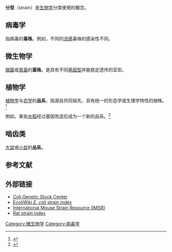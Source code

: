 {{Not|分形}}
'''分型'''（strain）是[[生物学|生物学]]分类使用的概念。

==病毒学==
指病毒的'''毒株'''。例如，不同的[[流感病毒|流感]]毒株的感染性不同。
== 微生物学 ==
[[细菌|细菌]]或[[真菌|真菌]]的'''菌株'''。是具有不同[[基因型|基因型]]并能稳定遗传的亚型。 

== 植物学 ==
[[植物学|植物学]]与[[农学|农学]]的'''品系'''，指源自共同祖先，具有统一的形态学或生理学特性的植株。<ref name=Usher1996>{{Citation | last = Usher | first =  George | year = 1996 | title = The Wordsworth Dictionary of Botany | pages = 361 | isbn = 1-85326-374-5 | publisher = Wordsworth Reference | location = Ware, Hertfordshire}}</ref> 

例如，某些[[水稻|水稻]]经过基因改造后成为一个新的品系。<ref>{{cite news | url=http://www.latimes.com/news/science/la-me-wu18feb18,0,4864548.story | work=Los Angeles Times | first=Thomas H. | last=Maugh II | title=Geneticist shaped hybrid rice strains - Los Angeles Times | date=18 February 2008 | accessdate=2015-06-11 | archive-date=2008-02-26 | archive-url=https://web.archive.org/web/20080226094135/http://www.latimes.com/news/science/la-me-wu18feb18,0,4864548.story | dead-url=no }}</ref> 

==啮齿类==
[[大鼠|大鼠]]或[[小鼠|小鼠]]的'''品系'''。
== 参考文献 ==
{{Reflist}}

== 外部链接 ==
* [http://cgsc.biology.yale.edu/index.php Coli Genetic Stock Center]{{Wayback|url=http://cgsc.biology.yale.edu/index.php |date=20100311130121 }}
* [http://ecoliwiki.net/colipedia/index.php/Category:Strains EcoliWiki ''E. coli'' strain index] {{Wayback|url=http://ecoliwiki.net/colipedia/index.php/Category:Strains |date=20190519231433 }}
* [http://www.informatics.jax.org/imsr/index.jsp International Mouse Strain Resource (IMSR)] {{Wayback|url=http://www.informatics.jax.org/imsr/index.jsp |date=20201020153208 }}
* [http://www.informatics.jax.org/external/festing/rat/STRAINS.shtml Rat strain index] {{Wayback|url=http://www.informatics.jax.org/external/festing/rat/STRAINS.shtml |date=20170601160411 }}

[[Category:微生物学|Category:微生物学]]
[[Category:病毒学|Category:病毒学]]
